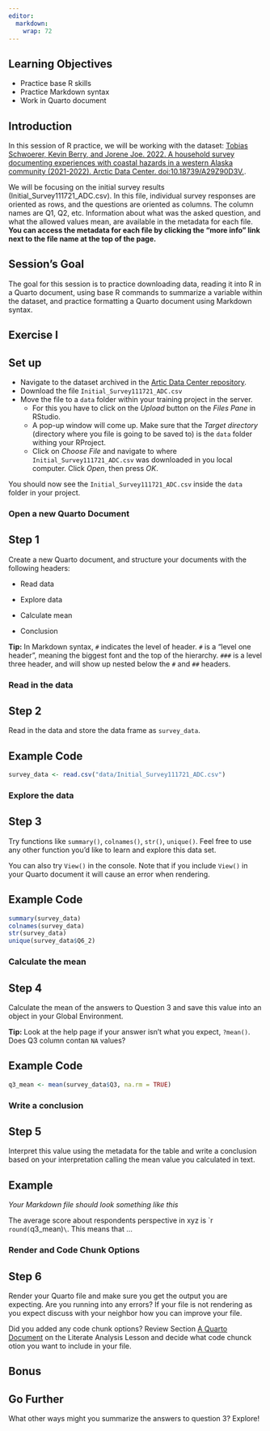 ```yaml
---
editor: 
  markdown: 
    wrap: 72
---
```


## Learning Objectives {.unnumbered}

-   Practice base R skills
-   Practice Markdown syntax
-   Work in Quarto document

## Introduction

In this session of R practice, we will be working with the dataset:
[Tobias Schwoerer, Kevin Berry, and Jorene Joe. 2022. A household survey
documenting experiences with coastal hazards in a western Alaska
community (2021-2022). Arctic Data Center.
doi:10.18739/A29Z90D3V.](https://doi.org/10.18739/A29Z90D3V).

We will be focusing on the initial survey results
(Initial_Survey111721_ADC.csv). In this file, individual survey
responses are oriented as rows, and the questions are oriented as
columns. The column names are Q1, Q2, etc. Information about what was
the asked question, and what the allowed values mean, are available in
the metadata for each file. **You can access the metadata for each file
by clicking the "more info" link next to the file name at the top of the
page.**

::: callout-note
## Session's Goal

The goal for this session is to practice downloading data, reading it
into R in a Quarto document, using base R commands to summarize a
variable within the dataset, and practice formatting a Quarto document
using Markdown syntax.
:::

## Exercise I

::: callout-tip
## Set up

-   Navigate to the dataset archived in the [Artic Data Center
    repository](https://doi.org/10.18739/A29Z90D3V).
-   Download the file `Initial_Survey111721_ADC.csv`
-   Move the file to a `data` folder within your training project in the
    server.
    -   For this you have to click on the *Upload* button on the *Files
        Pane* in RStudio.
    -   A pop-up window will come up. Make sure that the *Target
        directory* (directory where you file is going to be saved to) is
        the `data` folder withing your RProject.
    -    Click on *Choose File* and navigate to where
        `Initial_Survey111721_ADC.csv` was downloaded in you local
        computer. Click *Open*, then press *OK*.

You should now see the `Initial_Survey111721_ADC.csv` inside the `data`
folder in your project.
:::

### Open a new Quarto Document

::: callout-note
## Step 1

Create a new Quarto document, and structure your documents with the
following headers:

-   Read data

-   Explore data

-   Calculate mean

-   Conclusion

**Tip:** In Markdown syntax, `#` indicates the level of header. `#` is a
“level one header”, meaning the biggest font and the top of the
hierarchy. `###` is a level three header, and will show up nested below
the `#` and `##` headers.
:::

### Read in the data

::: callout-note
## Step 2

Read in the data and store the data frame as `survey_data`.
:::

::: {.callout-note appearance="minimal" collapse="true"}
## Example Code

```r
survey_data <- read.csv("data/Initial_Survey111721_ADC.csv")
```

:::

### Explore the data

::: callout-note
## Step 3

Try functions like `summary()`, `colnames()`, `str()`, `unique()`. Feel
free to use any other function you'd like to learn and explore this data
set.

You can also try `View()` in the console. Note that if you include
`View()` in your Quarto document it will cause an error when rendering.
:::

::: {.callout-note appearance="minimal" collapse="true"}
## Example Code

```r
summary(survey_data)
colnames(survey_data)
str(survey_data)
unique(survey_data$Q6_2)

```

:::

### Calculate the mean

::: callout-note
## Step 4

Calculate the mean of the answers to Question 3 and save this value into
an object in your Global Environment.

**Tip:** Look at the help page if your answer isn't what you expect,
`?mean()`. Does Q3 column contan `NA` values?
:::


::: {.callout-note appearance="minimal" collapse="true"}
## Example Code

```r

q3_mean <- mean(survey_data$Q3, na.rm = TRUE)

```


:::


### Write a conclusion

::: callout-note
## Step 5

Interpret this value using the metadata for the table and write a
conclusion based on your interpretation calling the mean value you
calculated in text.
:::

::: {.callout-note appearance="minimal" collapse="true"}
## Example
_Your Markdown file should look something like this_

The average score about respondents perspective in xyz is \`r `round(`q3_mean)`\`. 
This means that ...

:::

### Render and Code Chunk Options

::: callout-note
## Step 6

Render your Quarto file and make sure you get the output you are expecting. Are you running into any errors? If your file is not rendering as you expect discuss with your neighbor how you can improve your file.

Did you added any code chunk options? Review Section [A Quarto Document](https://learning.nceas.ucsb.edu/2024-01-arctic/session_06.html#a-quarto-document) on the Literate Analysis Lesson and decide what code chunck otion you want to include in your file.
:::


## Bonus

::: callout-note
## Go Further
What other ways might you summarize the answers to question 3? Explore!
:::